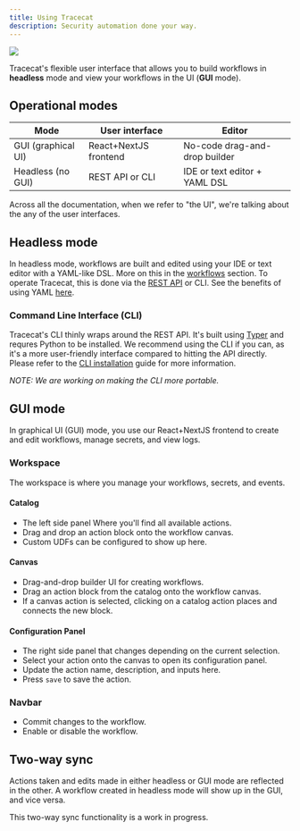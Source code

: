 ```yaml
---
title: Using Tracecat
description: Security automation done your way.
---
```


<Frame>
  <img src="img/canvas_gd_slack.jpeg" />
</Frame>

Tracecat's flexible user interface that allows you to build workflows in **headless**
mode and view your workflows in the UI (**GUI** mode).

## Operational modes

| Mode               | User interface        | Editor                        |
| ------------------ | --------------------- | ----------------------------- |
| GUI (graphical UI) | React+NextJS frontend | No-code drag-and-drop builder |
| Headless (no GUI)  | REST API or CLI       | IDE or text editor + YAML DSL |

Across all the documentation, when we refer to "the UI", we're talking about the any of the user interfaces.

## Headless mode

In headless mode, workflows are built and edited using your IDE or text editor with a YAML-like DSL. More on this in the [workflows](/concepts/workflows) section.
To operate Tracecat, this is done via the [REST API](/api-reference) or CLI. See the benefits of using YAML [here](/concepts/workflow-definitions#using-yaml).

### Command Line Interface (CLI)

Tracecat's CLI thinly wraps around the REST API. It's built using [Typer](https://typer.tiangolo.com/) and requres Python to be installed.
We recommend using the CLI if you can, as it's a more user-friendly interface compared to hitting the API directly. Please refer to the [CLI installation](/installation#headless-mode-only) guide for more information.

_NOTE: We are working on making the CLI more portable._

## GUI mode

In graphical UI (GUI) mode, you use our React+NextJS frontend to create and edit workflows, manage secrets, and view logs.

### Workspace

The workspace is where you manage your workflows, secrets, and events.

#### Catalog

- The left side panel Where you'll find all available actions.
- Drag and drop an action block onto the workflow canvas.
- Custom UDFs can be configured to show up here.

#### Canvas

- Drag-and-drop builder UI for creating workflows.
- Drag an action block from the catalog onto the workflow canvas.
- If a canvas action is selected, clicking on a catalog action places and connects the new block.

#### Configuration Panel

- The right side panel that changes depending on the current selection.
- Select your action onto the canvas to open its configuration panel.
- Update the action name, description, and inputs here.
- Press `save` to save the action.

### Navbar

- Commit changes to the workflow.
- Enable or disable the workflow.

## Two-way sync

Actions taken and edits made in either headless or GUI mode are reflected in the other. A workflow created in headless mode will show up in the GUI, and vice versa.

<Tip>This two-way sync functionality is a work in progress.</Tip>
